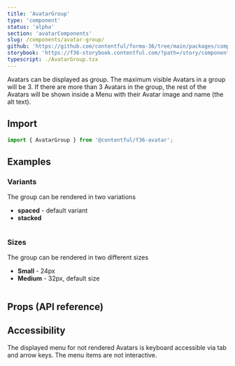```yaml
---
title: 'AvatarGroup'
type: 'component'
status: 'alpha'
section: 'avatarComponents'
slug: /components/avatar-group/
github: 'https://github.com/contentful/forma-36/tree/main/packages/components/avatargroup'
storybook: 'https://f36-storybook.contentful.com/?path=/story/components-avatar-avatargroup--overview'
typescript: ./AvatarGroup.tsx
---
```


Avatars can be displayed as group. The maximum visible Avatars in a group will be 3. If there are more than 3 Avatars in the group, the rest of the Avatars will be shown inside a Menu with their Avatar image and name (the alt text).

## Import

```jsx static=true
import { AvatarGroup } from '@contentful/f36-avatar';
```

## Examples

### Variants

The group can be rendered in two variations

- **spaced** - default variant
- **stacked**

```jsx file=./examples/AvatarGroupVariantExample.tsx

```

### Sizes

The group can be rendered in two different sizes

- **Small** - 24px
- **Medium** - 32px, default size

```jsx file=./examples/AvatarGroupSizeExample.tsx

```

## Props (API reference)

<PropsTable of="AvatarGroup" />

## Accessibility

The displayed menu for not rendered Avatars is keyboard accessible via tab and arrow keys. The menu items are not interactive.
